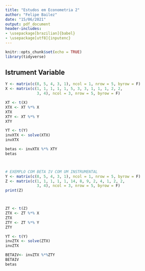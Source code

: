 ```yaml
---
title: "Estudos em Econometria 2"
author: "Felipe Bailez"
date: "15/06/2021"
output: pdf_document
header-includes:
- \usepackage[brazilian]{babel}
- \usepackage[utf8]{inputenc}
---
```


```r
knitr::opts_chunk$set(echo = TRUE)
library(tidyverse)
```


## Istrument Variable

```r

Y <- matrix(c(8, 5, 4, 3, 1), ncol = 1, nrow = 5, byrow = F)
X <- matrix(c(1, 1, 1, 1, 1, 5, 3, 3, 1, 1, 1, 2, 2,
              3, 4), ncol = 3, nrow = 5, byrow = F)

XT <- t(X)
XTX <- XT %*% X
XTX
XTY <- XT %*% Y
XTY

YT <- t(Y)
invXTX <- solve(XTX)
invXTX

betas <- invXTX %*% XTY
betas



# EXEMPLO COM BETA IV COM UM INSTRUMENTAL
Y <- matrix(c(8, 5, 4, 3, 1), ncol = 1, nrow = 5, byrow = F)
Z <- matrix(c(1, 1, 1, 1, 1, 14, 8, 9, 2, 4, 1, 2, 2,
              3, 4), ncol = 3, nrow = 5, byrow = F)
print(Z)



ZT <- t(Z)
ZTX <- ZT %*% X
ZTX
ZTY <- ZT %*% Y
ZTY

YT <- t(Y)
invZTX <- solve(ZTX)
invZTX

BETAIV<- invZTX %*%ZTY
BETAIV
betas


```

